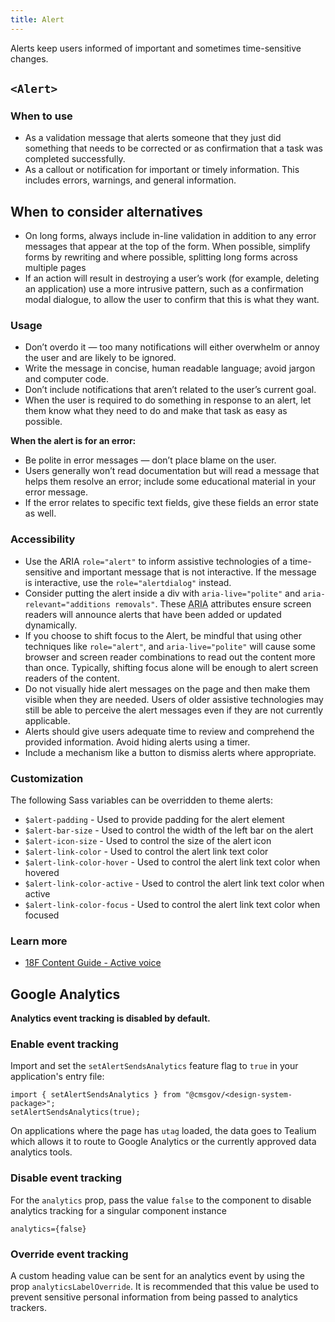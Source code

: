 ```yaml
---
title: Alert
---
```


Alerts keep users informed of important and sometimes time-sensitive changes.


## `<Alert>`

### When to use

- As a validation message that alerts someone that they just did something that needs to be corrected or as confirmation that a task was completed successfully.
- As a callout or notification for important or timely information. This includes errors, warnings, and general information.

## When to consider alternatives

- On long forms, always include in-line validation in addition to any error messages that appear at the top of the form. When possible, simplify forms by rewriting and where possible, splitting long forms across multiple pages
- If an action will result in destroying a user’s work (for example, deleting an application) use a more intrusive pattern, such as a confirmation modal dialogue, to allow the user to confirm that this is what they want.

### Usage

- Don’t overdo it — too many notifications will either overwhelm or annoy the user and are likely to be ignored.
- Write the message in concise, human readable language; avoid jargon and computer code.
- Don’t include notifications that aren’t related to the user’s current goal.
- When the user is required to do something in response to an alert, let them know what they need to do and make that task as easy as possible.

**When the alert is for an error:**

- Be polite in error messages — don’t place blame on the user.
- Users generally won’t read documentation but will read a message that helps them resolve an error; include some educational material in your error message.
- If the error relates to specific text fields, give these fields an error state as well.

### Accessibility

- Use the ARIA `role="alert"` to inform assistive technologies of a time-sensitive and important message that is not interactive. If the message is interactive, use the `role="alertdialog"` instead.
- Consider putting the alert inside a div with `aria-live="polite"` and `aria-relevant="additions removals"`. These <abbr title="Accessible rich internet applications">ARIA</abbr> attributes ensure screen readers will announce alerts that have been added or updated dynamically.
- If you choose to shift focus to the Alert, be mindful that using other techniques like `role="alert"`,  and `aria-live="polite"` will cause some browser and screen reader combinations to read out the content more than once. Typically, shifting focus alone will be enough to alert screen readers of the content.
- Do not visually hide alert messages on the page and then make them visible when they are needed. Users of older assistive technologies may still be able to perceive the alert messages even if they are not currently applicable.
- Alerts should give users adequate time to review and comprehend the provided information. Avoid hiding alerts using a timer.
- Include a mechanism like a button to dismiss alerts where appropriate.

### Customization
The following Sass variables can be overridden to theme alerts:

- `$alert-padding` - Used to provide padding for the alert element
- `$alert-bar-size` - Used to control the width of the left bar on the alert
- `$alert-icon-size` - Used to control the size of the alert icon
- `$alert-link-color` - Used to control the alert link text color
- `$alert-link-color-hover` - Used to control the alert link text color when hovered
- `$alert-link-color-active` - Used to control the alert link text color when active
- `$alert-link-color-focus` - Used to control the alert link text color when focused

### Learn more

- [18F Content Guide \- Active voice](https://content-guide.18f.gov/active-voice/)

## Google Analytics

**Analytics event tracking is disabled by default.**

### Enable event tracking

Import and set the `setAlertSendsAnalytics` feature flag to `true` in your application's entry file:

```JSX
import { setAlertSendsAnalytics } from "@cmsgov/<design-system-package>";
setAlertSendsAnalytics(true);
```
On applications where the page has `utag` loaded, the data goes to Tealium which allows it to route to Google Analytics or the currently approved data analytics tools.

### Disable event tracking

For the `analytics` prop, pass the value `false` to the component to disable analytics tracking for a singular component instance

```JSX
analytics={false}
```
### Override  event tracking

A custom heading value can be sent for an analytics event by using the prop `analyticsLabelOverride`. It is recommended that this value be used to prevent sensitive personal information from being passed to analytics trackers.


